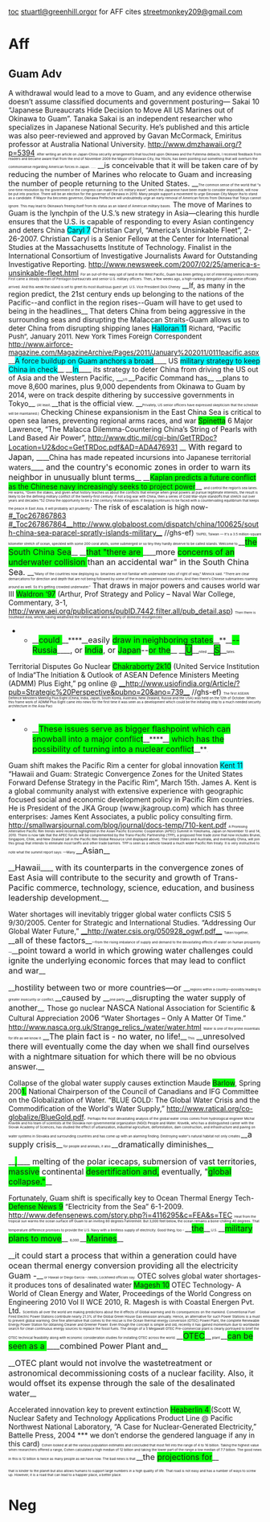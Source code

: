 [[toc]]
[[mailto:stuartl@greenhill.com|stuartl@greenhill.org]]or for AFF cites [[mailto:streetmonkey209@gmail.com|streetmonkey209@gmail.com]]
=Aff= 
==Guam Adv== 
A withdrawal would lead to a move to Guam, and any evidence otherwise doesn’t assume classified documents and government posturing—
Sakai 10
“Japanese Bureaucrats Hide Decision to Move All US Marines out of Okinawa to Guam”. Tanaka Sakai is an independent researcher who specializes in Japanese National Security. He’s published and this article was also peer-reviewed and approved by Gavan McCormack, Emiritus professor at Australia National University. http://www.dmzhawaii.org/?p=5394
<span style="font-size: 5pt;">After writing an article on Japan-China security arrangements that touched upon Okinawa and the Futenma debacle, I received feedback from readers and became aware that from the end of November 2009 the Mayor of Ginowan City, Iha Yōichi, has been pointing out something that will overturn the commonsense regarding American forces in Japan. </span>
<span style="font-size: 5pt;">…..</span>
<span style="margin-left: 0in;">__<span style="text-underline: thick;"><span style="font-size: 11pt;">is conceivable that it will be taken care of by reducing the number of Marines who relocate to Guam and increasing the number of people returning to the United States. </span></span>__<span style="font-size: 5pt;">The common sense of the world that “a one-time resolution by the government or the congress can make the US military leave”, which the Japanese have been made to consider impossible, will now be put into practice. There will be an election for the governor of Okinawa in 2010. Many people support a movement to urge Ginowan City Mayor Iha to stand as a candidate. If Mayor Iha becomes governor, Okinawa Prefecture will undoubtedly urge an early removal of American forces from Okinawa that Tokyo cannot ignore. This may lead to Okinawa’s freeing itself from its status as an island of American military bases.</span></span>
The move of Marines to Guam is the lynchpin of the U.S.’s new strategy in Asia—clearing this hurdle ensures that the U.S. is capable of responding to every Asian contingency and deters China 
<span style="background: none repeat scroll 0% 0% aqua;">Caryl 7</span>
<span class="StyleStyleBold12pt">Christian Caryl, “America’s Unsinkable Fleet”, 2-26-2007. Christian Caryl is a Senior Fellow at the Center for International Studies at the Massachusetts Institute of Technology. Finalist in the International Consortium of Investigative Journalists Award for Outstanding Investigative Reporting. </span>
<span class="StyleStyleBold12pt">http://www.newsweek.com/2007/02/25/america-s-unsinkable-fleet.html</span>
<span style="font-size: 5pt;">For an out-of-the-way spit of land in the West Pacific, Guam has been getting a lot of interesting visitors recently. First came a steady stream of Pentagon bureaucrats and senior U.S. military officers. Then, a few weeks ago, a high-ranking delegation of Japanese officials arrived. And this week the island is set to greet its most illustrious guest yet: U.S. Vice President Dick Cheney</span>
<span class="StyleBoldUnderline">__<span style="text-underline: thick;"><span style="font-weight: normal;">If, as many in the region predict, the 21st century ends up belonging to the nations of the Pacific--and conflict in the region rises--Guam will have to get used to being in the headlines</span></span>__</span>
<span class="StyleBoldUnderline"> </span>
<span class="StyleBoldUnderline"> </span>
That deters China from being aggressive in the surrounding seas and disrupting the Malaccan Straits-Guam allows us to deter China from disrupting shipping lanes 
<span style="background: none repeat scroll 0% 0% aqua;">Halloran 11</span>
<span class="StyleStyleBold12pt"><span style="font-size: 10.0pt;">Richard, “Pacific Push”, January 2011. New York Times Foreign Correspondent</span></span>
<span class="StyleStyleBold12pt"><span style="font-size: 10.0pt;">http://www.airforce-magazine.com/MagazineArchive/Pages/2011/January%202011/0111pacific.aspx</span></span>
<span style="text-align: justify;"><span class="StyleBoldUnderline"> </span></span>
<span class="StyleBoldUnderline">__<span style="text-underline: thick;"><span style="background: none repeat scroll 0% 0% aqua; font-weight: normal;">A force buildup on Guam anchors a broad</span></span>____<span style="text-underline: thick;"><span style="font-weight: normal;"> US <span style="background: none repeat scroll 0% 0% aqua;">military strategy to keep China in check</span></span></span>__</span><span style="font-size: 5pt;">. </span><span class="StyleBoldUnderline">__<span style="text-underline: thick;"><span style="background: none repeat scroll 0% 0% aqua; font-weight: normal;">In</span></span>____<span style="text-underline: thick;"><span style="font-weight: normal;"> its strategy to deter China from driving the US out of Asia and the Western Pacific, </span></span>__</span><span style="font-size: 5pt;">US </span><span class="StyleBoldUnderline">__<span style="text-underline: thick;"><span style="font-weight: normal;">Pacific Command has</span></span>__</span>
<span class="StyleBoldUnderline"> </span>
<span style="margin-left: 0in;"><span class="StyleBoldUnderline">__<span style="text-underline: thick;"><span style="font-weight: normal;">plans to move 8,600 marines, plus 9,000 dependents from Okinawa to Guam by 2014, were on track despite dithering by successive governments in Tokyo</span></span>__</span><span style="font-size: 5pt;">. (At least, </span><span class="StyleBoldUnderline">__<span style="text-underline: thick;"><span style="font-weight: normal;">that is the official view. </span></span>__</span><span style="font-size: 5pt;">Privately, US senior officers have expressed skepticism that the schedule will be maintained.)</span><span class="StyleBoldUnderline"> </span></span>
Checking Chinese expansionism in the East China Sea is critical to open sea lanes, preventing regional arms races, and war
<span style="background: none repeat scroll 0% 0% lime;">Spinetta</span><span class="StyleBoldUnderline"> 6</span>
<span class="StyleBoldUnderline">Major Lawrence, “The Malacca Dilemma-Countering China’s String of Pearls with Land Based Air Power”, </span>
<span class="StyleStyleBold12pt">http://www.dtic.mil/cgi-bin/GetTRDoc?Location=U2&doc=GetTRDoc.pdf&AD=ADA476931</span>
<span style="margin-left: 0in;"><span class="StyleBoldUnderline">__<span style="text-underline: thick;"><span style="font-size: 12pt; font-weight: normal;"> With regard to Japan, </span></span>____<span style="text-underline: thick;"><span style="font-weight: normal;">China has made repeated incursions into Japanese territorial waters</span></span>____<span style="text-underline: thick;"><span style="font-size: 12pt; font-weight: normal;"> and the country's economic zones in order to warn its neighbor in unusually blunt terms</span></span>__</span></span>
<span style="margin-left: 0in;"><span class="StyleBoldUnderline"> </span></span>
<span style="margin-left: 0in;"><span class="StyleBoldUnderline">__<span style="text-underline: thick;"><span style="background: none repeat scroll 0% 0% lime; font-weight: normal;">Kaplan predicts a future conflict as the Chinese navy increasingly seeks to project power</span></span>__ </span><span style="font-size: 5pt;">and control the region’s sea lanes. He warns, “Given the stakes, and given what history teaches us about the conflicts that emerge when great powers all pursue legitimate interests, the result is likely to be the defining military conflict of the twenty-first century: if not a big war with China, then a series of Cold War-style standoffs that stretch out over years and decades.”52 China the opportunity to be a 21st century Middle Kingdom. If Beijing continues to be faced with a countervailing equilibrium that keeps the peace in East Asia, it will probably act prudently.”</span><span class="StyleBoldUnderline"> </span></span>
The risk of escalation is high now-
[[#_Toc267867863]]
[[#_Toc267867864]][[http://www.globalpost.com/dispatch/china/100625/south-china-sea-paracel-spratly-islands-military|__http://www.globalpost.com/dispatch/china/100625/south-china-sea-paracel-spratly-islands-military__]] //ghs-ef)
<span style="margin-left: 0in;"><span style="font-size: 5pt;">TAIPEI, Taiwan — It's a 3.5 million-square kilometer stretch of ocean, speckled with some 200 coral atolls, some submerged or so tiny they hardly deserve to be called islands. Welcome to </span>__<span style="text-underline: thick;"><span style="background: none repeat scroll 0% 0% lime; font-size: 12pt;">the South China Sea</span></span>__</span>
<span style="margin-left: 0in;"> </span>
__<span style="text-underline: thick;"><span style="background: none repeat scroll 0% 0% lime; font-size: 12pt;">that "there are </span></span>____<span style="text-underline: thick;"><span style="font-size: 12pt;">more <span style="background: none repeat scroll 0% 0% lime;">concerns of an underwater collision </span>than an accidental war" in the South China Sea. </span></span>__<span style="font-size: 5pt;">"Many of the countries now deploying su</span>
<span style="font-size: 5pt;">bmarines are not familiar with underwater rules of right of way," Minnick said. "There are clear demarcations for direction and depth that are not being followed by some of the more inexperienced countries. And then there's Chinese submarines roaming around as well. So it's getting crowded underwater."</span>
That draws in major powers and causes world war III
<span style="background: none repeat scroll 0% 0% lime;">Waldron ‘97</span>
(Arthur, Prof Strategy and Policy – Naval War College, Commentary, 3-1, http://www.aei.org/publications/pubID.7442,filter.all/pub_detail.asp)
<span style="font-size: 5pt;">Then there is Southeast Asia, which, having weathered the Vietnam war and a variety of domestic insurgencies</span>
**<span style="mso-bidi-font-weight: normal;">__<span style="text-underline: thick;"><span style="background: none repeat scroll 0% 0% lime; font-size: 12pt;">could </span></span>__</span>****<span style="mso-bidi-font-weight: normal;">__<span style="text-underline: thick;"><span style="font-size: 12pt;">easily <span style="background: none repeat scroll 0% 0% lime;">draw in neighboring states</span></span></span>__</span>**__<span style="text-underline: thick;"><span style="background: none repeat scroll 0% 0% lime; font-size: 12pt;">--Russia</span></span>____<span style="text-underline: thick;"><span style="font-size: 12pt;">, or <span style="background: none repeat scroll 0% 0% lime;">India</span>, or <span style="background: none repeat scroll 0% 0% lime;">Japan</span>--<span style="background: none repeat scroll 0% 0% lime;">or the</span></span></span>__ __<span style="text-underline: thick;"><span style="background: none repeat scroll 0% 0% lime; border: 1pt solid windowtext; font-size: 12pt; padding: 0in;">U</span></span>__<span style="font-size: 5pt;">nited </span>__<span style="text-underline: thick;"><span style="background: none repeat scroll 0% 0% lime; border: 1pt solid windowtext; font-size: 12pt; padding: 0in;">S</span></span>__<span style="font-size: 5pt;">tates.</span>
<span class="StyleBoldUnderline"> </span>
Territorial Disputes Go Nuclear
<span style="background: none repeat scroll 0% 0% lime;">Chakraborty 2k10</span>
(United Service Institution of India“The Initiation & Outlook of ASEAN Defence Ministers Meeting (ADMM) Plus Eight,” pg online @ [[http://www.usiofindia.org/Article/?pub=Strategic%20Perspective&pubno=20&ano=739|__http://www.usiofindia.org/Article/?pub=Strategic%20Perspective&pubno=20&ano=739__]] //ghs-ef)
<span style="font-size: 5pt;">The first ASEAN Defence Ministers Meeting Plus Eight (China, India, Japan, South Korea, Australia, New Zealand, Russia and the USA) was held on the 12th of October. When this frame work of ADMM Plus Eight came into news for the first time it was seen as a development which could be the initiating step to a much needed security architecture in the Asia Paci</span>
**<span style="mso-bidi-font-weight: normal;">__<span style="text-underline: thick;"><span style="background: none repeat scroll 0% 0% lime; font-size: 12pt;">These issues serve as bigger flashpoint which can snowball into a major conflict</span></span>__</span>****<span style="mso-bidi-font-weight: normal;">__<span style="text-underline: thick;"><span style="background: none repeat scroll 0% 0% lime; font-size: 12pt;"> which has the possibility of turning into a nuclear conflict</span></span>__</span>**<span style="font-size: 5pt;">.</span>
Guam shift makes the Pacific Rim a center for global innovation
<span style="background: none repeat scroll 0% 0% aqua;">Kent 11</span>
“Hawaii and Guam: Strategic Convergence Zones for the United States Forward Defense Strategy in the Pacific Rim”, March 15th. James A. Kent is a global community analyst with extensive experience with geographic focused social and economic development policy in Pacific Rim countries. He is President of the JKA Group (www.jkagroup.com) which has three enterprises: James Kent Associates, a public policy consulting firm.
http://smallwarsjournal.com/blog/journal/docs-temp/710-kent.pdf
<span style="font-size: 5pt;">A Promising Alternative Pacific Rim trends were recently highlighted in the Asian Pacific Economic Cooperation (APEC) Summit in Yokohama, Japan on November 13 and 14, 2010. There is now talk that the APEC forum will be complemented by the Trans-Pacific Partnership (TPP), a proposed free trade zone that now includes Brunei, Singapore, Chile, and New Zealand (all in the Pacific Rim Global Resource Unit displayed above). The United States and Australia, and eventually China, will join this group that intends to eliminate most tariffs and other trade barriers. TPP is seen as a vehicle toward a much wider Pacific Rim treaty. It is very instructive to note what the summit report says: ―Many </span>__<span style="text-underline: thick;"><span style="font-size: 12.0pt;">Asian</span></span>__

__<span style="text-underline: thick;"><span style="font-size: 12.0pt;">Hawaii</span></span>____<span style="text-underline: thick;"><span style="font-size: 12.0pt;"> with its counterparts in the convergence zones of East Asia will contribute to the security and growth of Trans-Pacific commerce, technology, science, education, and business leadership development.</span></span>__

Water shortages will inevitably trigger global water conflicts 
CSIS 5
9/30/2005. Center for Strategic and International Studies. “Addressing Our Global Water Future,” [[http://water.csis.org/050928_ogwf.pdf|__http://water.csis.org/050928_ogwf.pdf__]]
<span style="font-size: 5pt;">Taken together, </span>__<span style="text-underline: thick;"><span style="font-size: 12.0pt;">all of these factors</span></span>__<span style="font-size: 5pt;">—from the rising imbalance of supply and demand to the devastating effects of water on human prosperity—</span>__<span style="text-underline: thick;"><span style="font-size: 12.0pt;">point toward a world in which growing water challenges could ignite the underlying economic forces that may lead to conflict and war</span></span>__

__<span style="text-underline: thick;"><span style="font-size: 12.0pt;">hostility between two or more countries—or </span></span>__<span style="font-size: 5pt;">regions within a country—possibly leading to greater insecurity or conflict, </span>__<span style="text-underline: thick;"><span style="font-size: 12.0pt;">caused by </span></span>__<span style="font-size: 5pt;">one party </span>__<span style="text-underline: thick;"><span style="font-size: 12.0pt;">disrupting the water supply of another</span></span>__<span style="font-size: 5pt;">.</span>
Those go nuclear
<span class="TagsChar2"><span style="font-size: 12pt; font-weight: normal;">NASCA</span></span> National Association for Scientific & Cultural Appreciation 20<span class="TagsChar2"><span style="font-size: 12pt; font-weight: normal;">06</span></span> “Water Shortages – Only A Matter Of Time.” 
http://www.nasca.org.uk/Strange_relics_/water/water.html
<span style="font-size: 5pt;">Water is one of the prime essentials for life as we know it. </span>__<span style="text-underline: thick;"><span style="font-size: 12.0pt;">The plain fact is - no water, no life!</span></span>__<span style="font-size: 5pt;"> This</span>
__<span style="text-underline: thick;"><span style="font-size: 12.0pt;">unresolved there will eventually come the day when we shall find ourselves with a nightmare situation for which there will be no obvious answer.</span></span>__

Collapse of the global water supply causes extinction
Maude <span style="background: none repeat scroll 0% 0% lime;">Barlow</span>, Spring 200<span style="background: none repeat scroll 0% 0% lime;">1.</span> National Chairperson of the Council of
Canadians and IFG Committee on the Globalization of Water. “BLUE GOLD:
The Global Water Crisis and the Commodification of the World's Water
Supply,” http://www.ratical.org/co-globalize/BlueGold.pdf.
<span style="font-size: 5pt;">Perhaps the most devastating analysis of the global water crisis comes from hydrological engineer Michal Kravèík and his team of scientists at the Slovakia non-governmental organization (NGO) People and Water. Kravèík, who has a distinguished career with the Slovak Academy of Sciences, has studied the effect of urbanization, industrial agriculture, deforestation, dam construction, and infrastructure and paving on water systems in Slovakia and surrounding countries and has come up with an alarming finding. Destroying water's natural habitat not only creates </span>__<span style="text-underline: thick;"><span style="font-size: 12.0pt;">a supply crisis</span></span>__<span style="font-size: 5pt;"> for people and animals, it also </span>__<span style="text-underline: thick;"><span style="font-size: 12.0pt;">dramatically diminishes</span></span>__

__<span style="text-underline: thick;"><span style="background: none repeat scroll 0% 0% lime; font-size: 12pt;">,</span></span>____<span style="text-underline: thick;"><span style="font-size: 12.0pt;"> melting of the polar icecaps, submersion of vast territories, <span style="background: none repeat scroll 0% 0% lime;">massive</span> continental <span style="background: none repeat scroll 0% 0% lime;">desertification and,</span> eventually, "<span style="background: none repeat scroll 0% 0% lime;">global collapse."</span></span></span>__


Fortunately, Guam shift is specifically key to Ocean Thermal Energy Tech-
<span style="background: none repeat scroll 0% 0% lime;">Defense News 9</span>
<span style="tab-stops: 206.25pt 207.75pt;">“Electricity from the Sea” 6-1-2009. </span>
http://www.defensenews.com/story.php?i=4116295&c=FEA&s=TEC
<span style="font-size: 5pt;">Heat from the tropical sun warms the ocean surface off Guam to an inviting 80 degrees Fahrenheit. But 3,000 feet below, the ocean remains a bone-chilling 40 degrees. That temperature difference promises to provide the U.S. Navy with a limitless supply of electricity. Good thing, too - </span>__<span style="text-underline: thick;"><span style="background: none repeat scroll 0% 0% lime; font-size: 12pt;">the</span></span>__<span style="font-size: 5pt;"> U.S. </span>__<span style="text-underline: thick;"><span style="background: none repeat scroll 0% 0% lime; font-size: 12pt;">military plans to move</span></span>__ <span style="font-size: 5pt;">8,000 </span>__<span style="text-underline: thick;"><span style="background: none repeat scroll 0% 0% lime; font-size: 12pt;">Marines</span></span>__

__<span style="text-underline: thick;"><span style="font-size: 12.0pt;">it could start a process that within a generation could have ocean thermal energy conversion providing all the electricity Guam -</span></span>__<span style="font-size: 5pt;"> or Hawaii or Diego Garcia - needs, Lockheed officials say.</span>
OTEC solves global water shortages-it produces tons of desalinated water
<span style="background: none repeat scroll 0% 0% lime;">Magesh 10</span>
OTEC Technology- A World of Clean Energy and Water, Proceedings of the World Congress on Engineering 2010 Vol II WCE 2010, R. Magesh is with Coastal Energen Pvt. Ltd.
<span style="font-size: 5pt;">Scientists all over the world are making predictions about the ill effects of Global warming and its consequences on the mankind. Conventional Fuel Fired Electric Power Stations contribute nearly 21.3% of the Global Green House Gas emission annually. Hence, an alternative for such Power Stations is a must to prevent global warming. One fine alternative that comes to the rescue is the Ocean thermal energy conversion (OTEC) Power Plant, the complete Renewable Energy Power Station for obtaining Cleaner and Greener Power. Even though the concept is simple and old, recently it has gained momentum due to worldwide search for clean continuous energy sources to replace the fossil fuels. The design of a 5 Megawatt OTEC Pre-commercial plant is clearly portrayed to brief the OTEC technical feasibility along with economic consideration studies for installing OTEC across the world. </span>__<span style="text-underline: thick;"><span style="background: none repeat scroll 0% 0% lime; font-size: 12pt;">OTEC</span></span>__<span style="font-size: 5pt;"> plant </span>__<span style="text-underline: thick;"><span style="background: none repeat scroll 0% 0% lime; font-size: 12pt;">can be seen as a </span></span>____<span style="text-underline: thick;"><span style="font-size: 12.0pt;">combined Power Plant and</span></span>__

__<span style="text-underline: thick;"><span style="font-size: 12.0pt;">OTEC plant would not involve the wastetreatment or astronomical decommissioning costs of a nuclear facility. Also, it would offset its expense through the sale of the desalinated water</span></span>__

Accelerated innovation key to prevent extinction
<span style="background: none repeat scroll 0% 0% lime;">Heaberlin 4 </span>
(Scott W, Nuclear Safety and Technology Applications Product Line @ Pacific Northwest National Laboratory, “A Case for Nuclear-Generated Electricity,” Battelle Press, 2004 *** we don’t endorse the gendered language if any in this card)
<span style="font-size: 5pt;">Cohen looked at all the various population estimates and concluded that most fell into the range of 4 to 16 billion. Taking the highest value when researchers offered a range, Cohen calculated a high median of 12 billion and taking the lower part of the range a low median of 7.7 billion. The good news in this is 12 billion is twice as many people as we have now. The bad news is that </span>__<span style="text-underline: thick;"><span style="font-size: 12.0pt;">the <span style="background: none repeat scroll 0% 0% lime;">projections for</span></span></span>__

<span style="font-size: 5pt;">that is kinder to the planet but also allows humans to support large numbers in a high quality of life. That road is not easy and has a number of ways to screw up. However, it is a road that can lead to a happier place, a better place.</span>

=Neg=